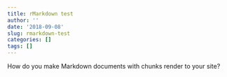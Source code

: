```yaml
---
title: rMarkdown test
author: ''
date: '2018-09-08'
slug: rmarkdown-test
categories: []
tags: []
---
```


How do you make Markdown documents with chunks render to your site?